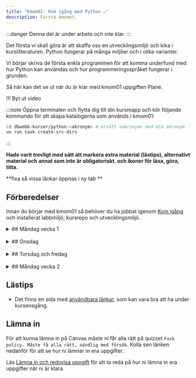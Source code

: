```yaml
---
title: "Kmom01: Kom igång med Python ⚠️" 
description: Första kmomet.
---
```



:::danger
Denna del är under arbete och inte klar.
:::

Det första vi skall göra är att skaffa oss en utvecklingsmiljö och kika i kurslitteraturen. Python fungerar på många miljöer och i olika varianter.

Vi börjar skriva de första enkla programmen för att komma underfund med hur Python kan användas och hur programmeringsspråket fungerar i grunden.

Så här kan det se ut när du är klar med kmom01 uppgiften Plane.


!!! Byt ut video
<YouTube
    id="7qifosdyfe8" 
/>


:::note
Öppna terminalen och flytta dig till din kursmapp och kör följande kommando för att skapa katalogerna som används i kmom01:

```bash
cd dbwebb-kurser/python-<akronym> # ersätt <akronym> med din akronym
uv run task create-src-dirs
```
:::

**Hade varit trevligt med sätt att markera extra material (lästips), alternativt material och annat som inte är obligatoriskt. och ikoner för läsa, göra, titta.**

**fixa så vissa länkar öppnas i ny tab **

## Förberedelser
Innan du börjar med kmom01 så behöver du ha jobbat igenom [Kom igång](../) och installerat labbmiljö, kursrepo och utvecklingsmiljö.
<br/>




<details>
<summary>
## Måndag vecka 1
</summary>

:::tip
När du ska jobba med kursen är det lättast om du öppnar VSCode från terminalen innan du börjar jobba.

```bash
cd dbwebb-kurser/python-<din akronym>
code .
```

Använd `practice` mappen i kmom01 katalogen för att skriva övningskod.
:::

### Intro till programmering

Vi börjar med att kika på vad programmering är och hur det fungerar. Vi kommer att jobba med Python som är ett av de mest populära programmeringsspråken idag. Python används inom många områden, allt från webbutveckling till datavetenskap och maskininlärning.
{/* <Steps> */}

#### Att göra
Som en generell introduktion till programming och vissa av de tekniker och konstruktioner vi går igenom, kolla på följande video från Harvards CS50 kurs.
<YouTube
    id="qDbsiVWA2Ag" 
/>



### Intro till Python

Efter att ha kollat på videon ovan har du fått en allmän orientering om programmering och vad det handlar om. Nu är det dags att börja med Python.

I kursen kommer vi använda boken [Python for Everybody: Exploring data in Python3](../../laromaterial/böcker/).

Boken kommer inte passa allas lärandestil eller så förklaras sakerna inte på det sättet att du förstår det. Det är helt okej. Det finns många andra resurser och böcker som du kan använda för att lära dig Python. Det är OK att använda andra resurser och böcker. Det viktiga är att du hittar något som passar dig och din lärande stil. 

:::tip
När du läser boken så är det viktigt att ha en terminal öppen och köra koden i boken parallellt. Det är ett bra sätt att lära sig och förstå hur Python fungerar. Att **endast** läsa boken utan att köra koden är inte tillräckligt. Det är viktigt att du kör koden och testar den själva så du förstår den.
:::


En viktig del av programmering är att läsa dokumentation. Du kommer att behöva läsa dokumentation för att förstå hur olika funktioner och moduler fungerar. Det är en viktig del av programmering och något du kommer att göra mycket av i framtiden.

[Pythons dokumentation](https://docs.python.org/3/reference/index.html) är tyvärr rätt rörig som nybörjare. De två viktigaste delarna är: 
    * [Python Standard Library](https://docs.python.org/3/library/index.html) som beskriver de olika modulerna och deras funktioner.
    * [Python Language Reference](https://docs.python.org/3/reference/index.html) som beskriver språket och dess syntax.


#### Att göra

<Steps>
1. Läs och jobba igenom följande kapitel i boken (alternativt kolla på videorna):
    * Ch1 Why should you learn to write programs?
    * Ch2 Variables, expressions and statements

    :::tip
    Det räcker inte med att bara läsa. Du är klar med boken när du förstår vad som står i den och kan köra koden själv. Utforska och experimentera med koden. Gör övningarna i boken. Testa ändra saker och se vad som händer. Det är så du lär dig.
    :::

1. Mer material om variabler, datatyper, input och output. En del repitition från boken och en del nytt.
    - Jobba igenom artikeln "[Introduktion till variabler och datatyper](../../laromaterial/övning/introduktion-variabler-datatyper)"


1. För att bekanta dig med Pythons dokumentation, kika i [Python Standard Library](https://docs.python.org/3/library/index.html). **Spendera inte mer än 60 minuter på detta.**
    - Läs om [Built-in Functions](https://docs.python.org/3/library/functions.html) och [Built-in Constants](https://docs.python.org/3/library/constants.html). Läs **inte** igenom alla funktioner utan kolla på de som verkar intressanta och relevanta för det du jobbar med T.ex. `input()`, `len()`, `bool()`, `int()` och `isinstance()`. Det är bra att ha en översikt över vad som finns i språket och vad som går att göra.
    - Läs också om datatypen [Text Sequence Type — str](https://docs.python.org/3/library/stdtypes.html#text-sequence-type-str)

</Steps>


</details>
<br/>




<details>
<summary>
## Onsdag
</summary>
Frågor till seminarium
</details>
<br/>





<details>
<summary>
## Torsdag och fredag
</summary>

<Steps>

1. Kolla på [Study Less Study Smart](https://www.youtube.com/watch?v=IlU-zDU6aQ0), 60 min video hur man studerar effektivt. Om ni känner att den är för lång kan ni kolla på [Study Less Study Smart: A 6-Minute Summary](https://www.youtube.com/watch?v=23Xqu0jXlfs).

1. Kom igång och gör ditt första program i Python tillsammans med artikeln "[Kom igång med ditt första program i Python](kunskap/kom-igang-med-ditt-forsta-program-i-python-v2)". De exempelprogram du gör kan du spara i ditt kursrepo under `me/kmom01/hello`.
**gör om denna så handlar och köra python i filer och utvecklingsmiljön.**

1. Hur du hanterar långa rader med kod och valideringsfelet "Line to long".
    - Jobba igenom artikeln/övningen "[Radbrytning i Python](../../laromaterial/övning/booleans-och-jamforelseoperatorer)"


1. "ett anspråkslöst förslag: spela in en eller några korta videos där ni går igenom hur man ska läsa och tolka olika felutskrifter från testkörningarna (och kanske olika sätt att felsöka baserat på det). Det känns som att minst 25% av alla frågor skulle kunna besvaras med hänvisning till en sån video"

1. Svara på följande enkät om hur du tycker att kursen är upplagd och vad som kan förbättras. Det är viktigt för oss att få feedback så vi kan förbättra kursen. **Lägg in länk till enkäten här.**

</Steps>

### Öva

Nu har du jobbat igenom det förbereda materialet för veckan. Förhoppningsvis har du inte använt upp alla 20h än. Använd resten av tiden till att öva på det du har lärt dig.
- Utforska själv, experimentera och lek med koden. Gör ett antagande om hur kod/python fungera, skriv en liten kodsnutt för att testa ditt antagande och se om det stämmer.
- Om du vill använda dig av AI, kan du här läsa om hur du gör det på bästa sätt i kursen.
    - Läs "[Använda AI som stöd i dina studier](../../studieguide/använd-ai)"
    - Fundera nu på vad du har svårt att förstå med programmeringen och vill bli bättre på. Använd AI för att generera övningsuppgifter som du kan träna på. När du stöter på problem i din kod eller något du inte förstår, be AI att generera ny uppgift med liknande fel/problem.
- Använd en webbtjänst för att hitta övningsuppgifter. Om du vill jobba med avancerad programmering på företag som Google, Facebook, Amazon, Microsoft, etc. efter dina studier så är dessa webbtjänster bra att träna på. De har ofta samma typ av uppgifter som du kan få på anställningsintervjuer.
    - [Exercism](https://exercism.org/tracks/python)
    - [LeetCode](https://leetcode.com/)
    - [HackerRank](https://www.hackerrank.com/domains/tutorials/10-days-of-python)
    - [Codewars](https://www.codewars.com/)
    - [CheckIO](https://py.checkio.org/)

### Uppgifter

**Jag är osäker på om denna ska ligga här eller efter tors-fredag men då blir det lite konstigt med när de ska göra den**
Följande uppgifter skall utföras och resultatet skall redovisas.


1. Gör uppgiften "[Ditt första Python-skript](laromaterial/uppgift/convert)" för att visa att du har koll på grunderna. Spara alla filer under `me/kmom01/convert`.



</details>
<br/>






<details>
<summary>
## Måndag vecka 2
</summary>

### Villkor och if-satser

Koden du har skrivit än så länge har bara exekverats uppifrån och ner och användaren har inte kunnat göra några val. Programmen har inte kunnat reagera på olika indata eller situationer. Det är dags att ändra på det. I detta moment kommer vi att gå igenom villkor och if-satser. Det är en grundläggande del av programmering och något du kommer att använda mycket i framtiden.

#### Att göra

<Steps>
1. Läs och jobba igenom följande kapitel i boken (alternativt kolla på videorna):
    * Ch3 Conditional execution
    :::tip
    Det räcker inte med att bara läsa. Du är klar med boken när du förstår vad som står i den och kan köra koden själv. Utforska och experimentera med koden. Gör övningarna i boken. Testa ändra saker och se vad som händer. Det är så du lär dig.
    :::
1. Mer material om jämförelse och villkor. En del repitition från boken och en del nytt.

    Exempel på alternativt material om boken inte var tillräcklig:
    - Jobba igenom artikeln/övningen "[Jämförelseoperatorer och booleska värden](../../laromaterial/övning/booleans-och-jamforelseoperatorer)"
    - Jobba igenom artikeln/övningen "[Villkor](../../laromaterial/övning/villkor)"

</Steps>

</details>







## Lästips

- Det finns en sida med [användbara länkar](./../lankar), som kan vara bra att ha under kursensgång.





## Lämna in

För att kunna lämna in på Canvas måste ni får alla rätt på quizzet `Fusk policy. Måste få alla rätt, oändlig med försök`. Kolla sen länken nedanför för att se hur ni lämnar in era uppgifter.

Läs [Lämna in och redovisa uppgift](laromaterial/instruktion/redovisa) för att ta reda på hur ni lämna in era uppgifter när ni är klara.
